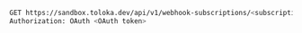 ```bash
GET https://sandbox.toloka.dev/api/v1/webhook-subscriptions/<subscription_id>
Authorization: OAuth <OAuth token>
```